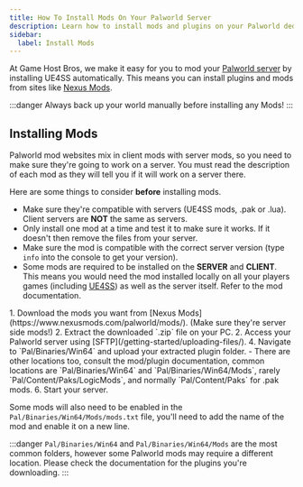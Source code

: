 ```yaml
---
title: How To Install Mods On Your Palworld Server
description: Learn how to install mods and plugins on your Palworld dedicated server.
sidebar:
  label: Install Mods
---
```


At Game Host Bros, we make it easy for you to mod your [Palworld server](https://www.gamehostbros.com/palworld-server-hosting/) by installing UE4SS automatically. This means you can install plugins and mods from sites like [Nexus Mods](https://www.nexusmods.com/palworld/mods/).

:::danger
Always back up your world manually before installing any Mods!
:::

## Installing Mods 

Palworld mod websites mix in client mods with server mods, so you need to make sure they're going to work on a server. You must read the description of each mod as they will tell you if it will work on a server there. 

Here are some things to consider **before** installing mods.
- Make sure they're compatible with servers (UE4SS mods, .pak or .lua). Client servers are **NOT** the same as servers.
- Only install one mod at a time and test it to make sure it works. If it doesn't then remove the files from your server.
- Make sure the mod is compatible with the correct server version (type `info` into the console to get your version).
- Some mods are required to be installed on the **SERVER** and **CLIENT**. This means you would need the mod installed locally on all your players games (including [UE4SS](https://github.com/UE4SS-RE/RE-UE4SS)) as well as the server itself. Refer to the mod documentation.
<Steps>
1. Download the mods you want from [Nexus Mods](https://www.nexusmods.com/palworld/mods/). (Make sure they're server side mods!)
2. Extract the downloaded `.zip` file on your PC.
2. Access your Palworld server using [SFTP](/getting-started/uploading-files/).
4. Navigate to `Pal/Binaries/Win64` and upload your extracted plugin folder.
   - There are other locations too, consult the mod/plugin documentation, common locations are `Pal/Binaries/Win64` and `Pal/Binaries/Win64/Mods`, rarely `Pal/Content/Paks/LogicMods`, and normally `Pal/Content/Paks` for .pak mods.
6. Start your server.
</Steps>

Some mods will also need to be enabled in the `Pal/Binaries/Win64/Mods/mods.txt` file, you'll need to add the name of the mod and enable it on a new line.

:::danger
`Pal/Binaries/Win64` and `Pal/Binaries/Win64/Mods` are the most common folders, however some Palworld mods may require a different location. Please check the documentation for the plugins you're downloading.
:::